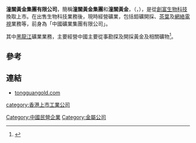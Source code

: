 {{Infobox Company
|company_name = 潼關黃金集團有限公司<br>Tongguan Gold Group Limited
|company_logo =
|company_type = 上市公司 ({{hkex|0340}})
|company_slogan = 
|foundation = 2008 年
|location = [[香港|香港]][[金鐘|金鐘]][[夏愨道|夏愨道]]12號[[美國銀行中心_(香港)|美國銀行中心]]13樓1306室
|key_people = [[游憲生|游憲生]](主席兼執行董事)
|industry = [[礦業|礦業]]
|sales = 
|profit =
|asset =
|revenue = 
|market_value = 1.33億(2011年12月)
|num_employees = 
|products = 
|homepage = [http://www.tongguangold.com tongguangold.com]
}}


'''潼關黃金集團有限公司'''，簡稱'''潼關黃金集團'''和'''潼關黃金'''，（'''{{lang-en|Tongguan Gold Group Limited}}'''，{{hkex|0340}}），是從[[創富生物科技|創富生物科技]]換取上市。在出售生物科技業務後，現時經營礦業，包括鉬礦開採、[[茶葉|茶葉]]及[[網絡電視|網絡電視]]業務等，前身為「中國礦業集團有限公司」。

其中[[黑龍江|黑龍江]]礦業業務，主要經營中國主要從事勘探及開採黃金及相關礦物<ref>{{Cite web |url=http://www.tongguangold.com/big5/about/profile.htm |title=潼關黃金集團有限公司簡介 |access-date=2018-08-05 |archive-date=2019-05-12 |archive-url=https://web.archive.org/web/20190512025118/http://www.tongguangold.com/big5/about/profile.htm |dead-url=no }}</ref>。

==參考==
{{reflist}}

==連結==
*[http://www.tongguangold.com tongguangold.com] {{Wayback|url=http://www.tongguangold.com/ |date=20201124101315 }}

[[Category:中國民營企業|Category:中國民營企業]]
[[category:香港上市工業公司|category:香港上市工業公司]]
[[Category:金屬公司|Category:金屬公司]]